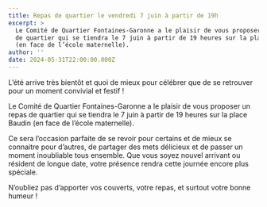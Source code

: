 ```yaml
---
title: Repas de quartier le vendredi 7 juin à partir de 19h
excerpt: >
  Le Comité de Quartier Fontaines-Garonne a le plaisir de vous proposer un repas
  de quartier qui se tiendra le 7 juin à partir de 19 heures sur la place Baudin
  (en face de l’école maternelle).
author: ''
date: 2024-05-31T22:00:00.000Z
---
```


L’été arrive très bientôt et quoi de mieux pour célébrer que de se retrouver pour un moment convivial et festif !

Le Comité de Quartier Fontaines-Garonne a le plaisir de vous proposer un repas de quartier qui se tiendra le 7 juin à partir de 19 heures sur la place Baudin (en face de l’école maternelle).

Ce sera l’occasion parfaite de se revoir pour certains et de mieux se connaitre pour d’autres, de partager des mets délicieux et de passer un moment inoubliable tous ensemble. Que vous soyez nouvel arrivant ou résident de longue date, votre présence rendra cette journée encore plus spéciale.

N’oubliez pas d’apporter vos couverts, votre repas, et surtout votre bonne humeur !
